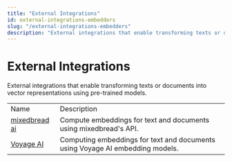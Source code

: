 ```yaml
---
title: "External Integrations"
id: external-integrations-embedders
slug: "/external-integrations-embedders"
description: "External integrations that enable transforming texts or documents into vector representations using pre-trained models."
---
```


# External Integrations

External integrations that enable transforming texts or documents into vector representations using pre-trained models.

|  |  |
| --- | --- |
| Name                                                                    | Description                                                                   |
| [mixedbread ai](https://haystack.deepset.ai/integrations/mixedbread-ai) | Compute embeddings for text and documents using mixedbread's API.             |
| [Voyage AI](https://haystack.deepset.ai/integrations/voyage)            | Computing embeddings for text and documents using Voyage AI embedding models. |
